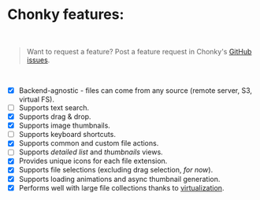 
<Meta title="0 Chonky Overview|Chonky features" />

<ChonkyHeader />

# Chonky features:

<br/>

> Want to request a feature? Post a feature request in Chonky's
> [GitHub issues](https://github.com/TimboKZ/Chonky/issues).

<br/>

- [x] Backend-agnostic - files can come from any source (remote server, S3, virtual FS).
- [ ] Supports text search.
- [x] Supports drag & drop.
- [x] Supports image thumbnails.
- [ ] Supports keyboard shortcuts.
- [x] Supports common and custom file actions.
- [ ] Supports *detailed list* and *thumbnails* views.
- [x] Provides unique icons for each file extension.
- [x] Supports file selections (excluding drag selection, *for now*).
- [x] Supports loading animations and async thumbnail generation.
- [x] Performs well with large file collections thanks to
  [virtualization](https://github.com/bvaughn/react-virtualized).
